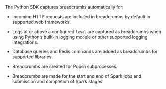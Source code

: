 The Python SDK captures breadcrumbs automatically for:

- Incoming HTTP requests are included in breadcrumbs by default in <PlatformLink to="/integrations/#web-frameworks">supported web frameworks</PlatformLink>.

- Logs at or above a configured `level` are captured as breadcrumbs when using Python’s built-in logging module or other supported logging integrations.

- Database queries and Redis commands are added as breadcrumbs for <PlatformLink to="/integrations/#databases">supported libraries</PlatformLink>.

- Breadcrumbs are created for Popen subprocesses.

- Breadcrumbs are made for the start and end of Spark jobs and submission and completion of Spark stages.
